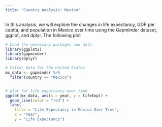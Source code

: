 ```yaml
---
title: "Country Analysis: Mexico"
---
```



In this analysis, we will explore the changes in life expectancy, GDP per capita, and population in Mexico over time using the Gapminder dataset, ggplot, and dplyr. The following plot 

```r
# Load the necessary packages and data
library(ggplot2)
library(gapminder)
library(dplyr)

# Filter data for the United States
mx_data <- gapminder %>%
  filter(country == "Mexico")


# plot for life expectancy over time
ggplot(mx_data, aes(x = year, y = lifeExp)) +
  geom_line(color = "red") +
  labs(
    title = "Life Expectancy in Mexico Over Time",
    x = "Year",
    y = "Life Expectancy") 
```    
